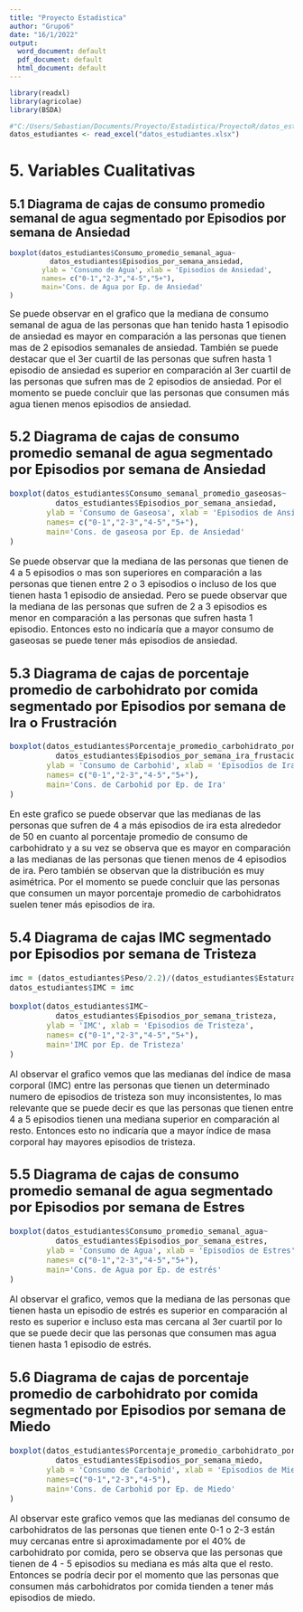 ```yaml
---
title: "Proyecto Estadistica"
author: "Grupo6"
date: "16/1/2022"
output:
  word_document: default
  pdf_document: default
  html_document: default
---
```

```r
library(readxl)
library(agricolae)
library(BSDA)

#"C:/Users/Sebastian/Documents/Proyecto/Estadistica/ProyectoR/datos_estudiantes.xlsx"
datos_estudiantes <- read_excel("datos_estudiantes.xlsx")
```

# 5. Variables Cualitativas

## 5.1 Diagrama de cajas de consumo promedio semanal de agua segmentado por Episodios por semana de Ansiedad
```r
boxplot(datos_estudiantes$Consumo_promedio_semanal_agua~
          datos_estudiantes$Episodios_por_semana_ansiedad,
        ylab = 'Consumo de Agua', xlab = 'Episodios de Ansiedad', 
        names= c("0-1","2-3","4-5","5+"),
        main='Cons. de Agua por Ep. de Ansiedad'
)
```

<font size='3'>
Se puede observar en el grafico que la mediana de consumo semanal de agua de las personas que han tenido hasta 1 episodio de ansiedad es mayor en comparación a las personas que tienen mas de 2 episodios semanales de ansiedad. También se puede destacar que el 3er cuartil de las personas que sufren hasta 1 episodio de ansiedad es superior en comparación al 3er cuartil de las personas que sufren mas de 2 episodios de ansiedad. Por el momento se puede concluir que las personas que consumen más agua tienen menos episodios de ansiedad.  


## 5.2 Diagrama de cajas de consumo promedio semanal de agua segmentado por Episodios por semana de Ansiedad
```r
boxplot(datos_estudiantes$Consumo_semanal_promedio_gaseosas~
          datos_estudiantes$Episodios_por_semana_ansiedad,
        ylab = 'Consumo de Gaseosa', xlab = 'Episodios de Ansiedad', 
        names= c("0-1","2-3","4-5","5+"),
        main='Cons. de gaseosa por Ep. de Ansiedad'
)
```

<font size='3'>
Se puede observar que la mediana de las personas que tienen de 4 a 5 episodios o mas son superiores en comparación a las personas que tienen entre 2 o 3 episodios o incluso de los que tienen hasta 1 episodio de ansiedad. Pero se puede observar que la mediana de las personas que sufren de 2 a 3 episodios es menor en comparación a las personas que sufren hasta 1 episodio. Entonces esto no indicaría que a mayor consumo de gaseosas se puede tener más episodios de ansiedad.  


## 5.3 Diagrama de cajas de porcentaje promedio de carbohidrato por comida segmentado por Episodios por semana de Ira o Frustración
```r
boxplot(datos_estudiantes$Porcentaje_promedio_carbohidrato_por_comida~
          datos_estudiantes$Episodios_por_semana_ira_frustacion,
        ylab = 'Consumo de Carbohid', xlab = 'Episodios de Ira', 
        names= c("0-1","2-3","4-5","5+"),
        main='Cons. de Carbohid por Ep. de Ira'
)

```

<font size='3'>
En este grafico se puede observar que las medianas de las personas que sufren de 4 a más episodios de ira esta alrededor de 50 en cuanto al porcentaje promedio de consumo de carbohidrato y a su vez se observa que es mayor en comparación a las medianas de las personas que tienen menos de 4 episodios de ira. Pero también se observan que la distribución es muy asimétrica. Por el momento se puede concluir que las personas que consumen un mayor porcentaje promedio de carbohidratos suelen tener más episodios de ira.


## 5.4 Diagrama de cajas IMC segmentado por Episodios por semana de Tristeza
```r
imc = (datos_estudiantes$Peso/2.2)/(datos_estudiantes$Estatura**2)
datos_estudiantes$IMC = imc

boxplot(datos_estudiantes$IMC~
          datos_estudiantes$Episodios_por_semana_tristeza,
        ylab = 'IMC', xlab = 'Episodios de Tristeza', 
        names= c("0-1","2-3","4-5","5+"),
        main='IMC por Ep. de Tristeza'
)

```

<font size='3'>
Al observar el grafico vemos que las medianas del índice de masa corporal (IMC) entre las personas que tienen un determinado numero de episodios de tristeza son muy inconsistentes, lo mas relevante que se puede decir es que las personas que tienen entre 4 a 5 episodios tienen una mediana superior en comparación al resto. Entonces esto no indicaría que a mayor índice de masa corporal hay mayores episodios de tristeza.


## 5.5 Diagrama de cajas de consumo promedio semanal de agua segmentado por Episodios por semana de Estres
```r
boxplot(datos_estudiantes$Consumo_promedio_semanal_agua~
          datos_estudiantes$Episodios_por_semana_estres,
        ylab = 'Consumo de Agua', xlab = 'Episodios de Estres', 
        names= c("0-1","2-3","4-5","5+"),
        main='Cons. de Agua por Ep. de estrés'
)
```

<font size='3'>
Al observar el grafico, vemos que la mediana de las personas que tienen hasta un episodio de estrés es superior en comparación al resto es superior e incluso esta mas cercana al 3er cuartil por lo que se puede decir que las personas que consumen mas agua tienen hasta 1 episodio de estrés.


## 5.6 Diagrama de cajas de porcentaje promedio de carbohidrato por comida segmentado por Episodios por semana de Miedo
```r
boxplot(datos_estudiantes$Porcentaje_promedio_carbohidrato_por_comida~
          datos_estudiantes$Episodios_por_semana_miedo,
        ylab = 'Consumo de Carbohid', xlab = 'Episodios de Miedo', 
        names=c("0-1","2-3","4-5"),
        main='Cons. de Carbohid por Ep. de Miedo'
)
```

<font size='3'>
Al observar este grafico vemos que las medianas del consumo de carbohidratos de las personas que tienen ente 0-1 o 2-3 están muy cercanas entre si aproximadamente por el 40% de carbohidrato por comida, pero se observa que las personas que tienen de 4 - 5 episodios su mediana es más alta que el resto. Entonces se podría decir por el momento que las personas que consumen más carbohidratos por comida tienden a tener más episodios de miedo.

